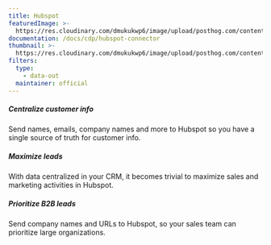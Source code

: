 ```yaml
---
title: Hubspot
featuredImage: >-
  https://res.cloudinary.com/dmukukwp6/image/upload/posthog.com/contents/cdp/images/apps/hubspot.png
documentation: /docs/cdp/hubspot-connector
thumbnail: >-
  https://res.cloudinary.com/dmukukwp6/image/upload/posthog.com/contents/cdp/thumbnails/hubspot.svg
filters:
  type:
    - data-out
  maintainer: official
---
```


<Section
    divider={false}
    title="Get customer data into Hubspot whenever a user is identified in PostHog, creating a cohesive view of every lead."
    size="full"
    cols={3}
>
    <div>
        <h5>Centralize customer info</h5>
        <p>Send names, emails, company names and more to Hubspot so you have a single source of truth for customer info.</p>
    </div>
    <div>
        <h5>Maximize leads</h5>
        <p>With data centralized in your CRM, it becomes trivial to maximize sales and marketing activities in Hubspot.</p>
    </div>
    <div>
        <h5>Prioritize B2B leads</h5>
        <p>Send company names and URLs to Hubspot, so your sales team can prioritize large organizations.</p>
    </div>
</Section>

<TutorialsSlider topic="hubspot" />

<Documentation />
